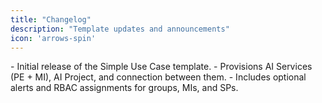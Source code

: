 ```yaml
---
title: "Changelog"
description: "Template updates and announcements"
icon: 'arrows-spin'
---
```


<Update label="2025/09/03" description="uc-proj-ais-v0.1.0">
  - Initial release of the Simple Use Case template.
  - Provisions AI Services (PE + MI), AI Project, and connection between them.
  - Includes optional alerts and RBAC assignments for groups, MIs, and SPs.

</Update>


